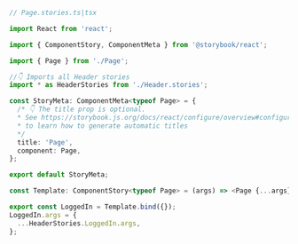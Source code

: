 ```ts
// Page.stories.ts|tsx

import React from 'react';

import { ComponentStory, ComponentMeta } from '@storybook/react';

import { Page } from './Page';

//👇 Imports all Header stories
import * as HeaderStories from './Header.stories';

const StoryMeta: ComponentMeta<typeof Page> = {
  /* 👇 The title prop is optional.
  * See https://storybook.js.org/docs/react/configure/overview#configure-story-loading
  * to learn how to generate automatic titles
  */
  title: 'Page',
  component: Page,
};

export default StoryMeta;

const Template: ComponentStory<typeof Page> = (args) => <Page {...args} />;

export const LoggedIn = Template.bind({});
LoggedIn.args = {
  ...HeaderStories.LoggedIn.args,
};
```